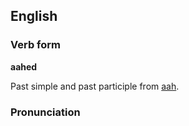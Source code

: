 ==English==

===Verb form===
'''aahed'''

Past simple and past participle from [[aah]].

===Pronunciation===